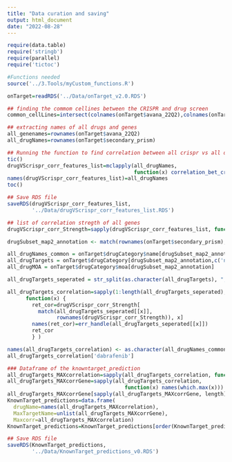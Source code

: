 ```yaml
---
title: "Data curation and saving"
output: html_document
date: "2022-08-28"
---
```

<!-- Libraries -->
```r
require(data.table)
require('stringb')
require(parallel)
require('tictoc')

#Functions needed
source('../3.Tools/myCustom_functions.R')
```

<!-- Reading Data -->
```r
onTarget=readRDS('../Data/onTarget_v2.0.RDS')
```


<!-- Run correlation btw all crispr vs all drugs -->
```r
## finding the commom cellines between the CRISPR and drug screen
common_cellLines=intersect(colnames(onTarget$avana_22Q2),colnames(onTarget$secondary_prism))

## extracting names of all drugs and genes
all_genenames=rownames(onTarget$avana_22Q2)
all_drugNames=rownames(onTarget$secondary_prism)

## Running the function to find correlation between all crispr vs all drugs
tic()
drugVScrispr_corr_features_list=mclapply(all_drugNames,
                                         function(x) correlation_bet_crispr_drug(x), mc.cores = detectCores())
names(drugVScrispr_corr_features_list)=all_drugNames
toc()
```

```r
## Save RDS file
saveRDS(drugVScrispr_corr_features_list,
        '../Data/drugVScrispr_corr_features_list.RDS')
```

<!-- known target prediction-->
```r
## list of correlation stregth of all genes
drugVScrispr_corr_Strength=sapply(drugVScrispr_corr_features_list, function(x) x[,2])

drugSubset_map2_annotation <- match(rownames(onTarget$secondary_prism), onTarget$drugCategory$broad_id_trimmed)

all_drugNames_common = onTarget$drugCategory$name[drugSubset_map2_annotation]
all_drugTargets = onTarget$drugCategory[drugSubset_map2_annotation,c('name','target')]
all_drugMOA = onTarget$drugCategory$moa[drugSubset_map2_annotation]
```


<!-- Identify the known target Correlation -->
```r
all_drugTargets_seperated = str_split(as.character(all_drugTargets), ", ")

all_drugTargets_correlation=sapply(1:length(all_drugTargets_seperated),
      function(x) {
        ret_cor=drugVScrispr_corr_Strength[
          match(all_drugTargets_seperated[[x]],
                rownames(drugVScrispr_corr_Strength)), x]
        names(ret_cor)=err_handle(all_drugTargets_seperated[[x]])
        ret_cor
        } )

names(all_drugTargets_correlation) <- as.character(all_drugNames_common)
all_drugTargets_correlation['dabrafenib']

### Dataframe of the knowntarget_prediction
all_drugTargets_MAXcorrelation=sapply(all_drugTargets_correlation, function(x) max(x, na.rm=T))
all_drugTargets_MAXcorrGene=sapply(all_drugTargets_correlation,
                                      function(x) names(which.max(x)))
all_drugTargets_MAXcorrGene[sapply(all_drugTargets_MAXcorrGene, length)==0]=NA
KnownTarget_predictions=data.frame(
  drugName=names(all_drugTargets_MAXcorrelation),
  MaxTargetName=unlist(all_drugTargets_MAXcorrGene),
  Maxcorr=all_drugTargets_MAXcorrelation)
KnownTarget_predictions=KnownTarget_predictions[order(KnownTarget_predictions$Maxcorr, decreasing = T),]
```

```r
## Save RDS file
saveRDS(KnownTarget_predictions,
        '../Data/KnownTarget_predictions_v0.RDS')
```


